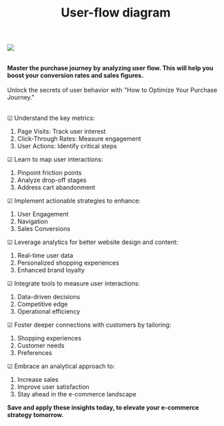 ﻿---
title: "User-flow diagram"
publishedAt: "2024-10-01"
summary: "Master the purchase journey by analyzing user flow. This will help you boost your conversion rates and sales figures."
image: "/features_flow.png"
---

<img class="shadow rounded-2xl p-0" src="/features_flow.png" />
<br><br>

**Master the purchase journey by analyzing user flow. This will help you boost your conversion rates and sales figures.**
<br><br>
Unlock the secrets of user behavior with "How to Optimize Your Purchase Journey."
<br><br>

<div class="flex flex-wrap">

<div class="w-1/2">

☑ Understand the key metrics:
1. Page Visits: Track user interest
2. Click-Through Rates: Measure engagement
3. User Actions: Identify critical steps

</div>

<div class="w-1/2">

☑ Learn to map user interactions:
1. Pinpoint friction points
2. Analyze drop-off stages
3. Address cart abandonment

</div>

<div class="w-1/2">

☑ Implement actionable strategies to enhance:
1. User Engagement
2. Navigation
3. Sales Conversions

</div>

<div class="w-1/2">

☑ Leverage analytics for better website design and content:
1. Real-time user data
2. Personalized shopping experiences
3. Enhanced brand loyalty

</div>

<div class="w-1/2">

☑ Integrate tools to measure user interactions:
1. Data-driven decisions
2. Competitive edge
3. Operational efficiency

</div>

<div class="w-1/2">

☑ Foster deeper connections with customers by tailoring:
1. Shopping experiences
2. Customer needs
3. Preferences

</div>

<div class="w-1/2">

☑ Embrace an analytical approach to:
1. Increase sales
2. Improve user satisfaction
3. Stay ahead in the e-commerce landscape

</div>

</div>

**Save and apply these insights today, to elevate your e-commerce strategy tomorrow.**